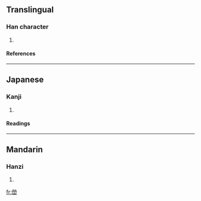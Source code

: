 ==Translingual==
===Han character===
{{Han char|rn=46|rad=山|as=10|sn=13|four=|canj=火火月山 (FFBU)}}
# {{defn|Han|sort=山10}}
====References====
{{Han ref|kx=0317.160|dkj=08337|dj=0617.370|hdz=10792.070|uh=5D64|ud=23908}}
----
==Japanese==
===Kanji===
{{ja-kanji|grade=|rs=山10}}
# {{defn|Japanese}} 
====Readings====
{{ja-readings|on=[[けい]] (kei), [[ぎょう]] (gyō), [[こう]] (kō), [[えい]] (ei), [[よう]] (yō)|kun=[[やまのふかいさま]] (yamanofukaisama)}}
----
==Mandarin==
===Hanzi===
{{cmn-hanzi|pin=[[hóng]] (hong2)|wg=hung<sup>2</sup>}}
# {{defn|Mandarin}}

[[fr:嵤]]